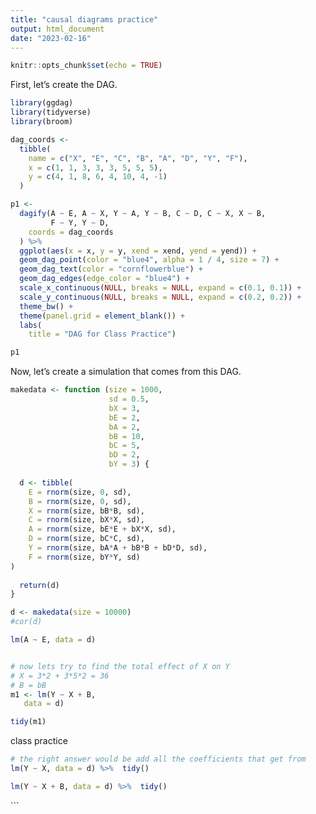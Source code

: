 ```yaml
---
title: "causal diagrams practice"
output: html_document
date: "2023-02-16"
---
```


```r
knitr::opts_chunk$set(echo = TRUE)
```

First, let's create the DAG. 
```r
library(ggdag)
library(tidyverse)
library(broom)

dag_coords <-
  tibble(
    name = c("X", "E", "C", "B", "A", "D", "Y", "F"),
    x = c(1, 1, 3, 3, 3, 5, 5, 5),
    y = c(4, 1, 8, 6, 4, 10, 4, -1)
  )

p1 <-
  dagify(A ~ E, A ~ X, Y ~ A, Y ~ B, C ~ D, C ~ X, X ~ B,
         F ~ Y, Y ~ D,
    coords = dag_coords
  ) %>%
  ggplot(aes(x = x, y = y, xend = xend, yend = yend)) +
  geom_dag_point(color = "blue4", alpha = 1 / 4, size = 7) +
  geom_dag_text(color = "cornflowerblue") +
  geom_dag_edges(edge_color = "blue4") +
  scale_x_continuous(NULL, breaks = NULL, expand = c(0.1, 0.1)) +
  scale_y_continuous(NULL, breaks = NULL, expand = c(0.2, 0.2)) +
  theme_bw() +
  theme(panel.grid = element_blank()) +
  labs(
    title = "DAG for Class Practice")

p1
```


Now, let's create a simulation that comes from this DAG.

```r
makedata <- function (size = 1000, 
                      sd = 0.5, 
                      bX = 3,
                      bE = 2,
                      bA = 2,
                      bB = 10,
                      bC = 5,
                      bD = 2,
                      bY = 3) {
  
  d <- tibble(
    E = rnorm(size, 0, sd),
    B = rnorm(size, 0, sd),
    X = rnorm(size, bB*B, sd),
    C = rnorm(size, bX*X, sd), 
    A = rnorm(size, bE*E + bX*X, sd),
    D = rnorm(size, bC*C, sd), 
    Y = rnorm(size, bA*A + bB*B + bD*D, sd),
    F = rnorm(size, bY*Y, sd)
)
  
  return(d)
}

d <- makedata(size = 10000)
#cor(d)

lm(A ~ E, data = d)


# now lets try to find the total effect of X on Y
# X = 3*2 + 3*5*2 = 36
# B = bB
m1 <- lm(Y ~ X + B,
   data = d)

tidy(m1)
```

class practice

```r
# the right answer would be add all the coefficients that get from 
lm(Y ~ X, data = d) %>%  tidy()
```


```r
lm(Y ~ X + B, data = d) %>%  tidy()
```
```

